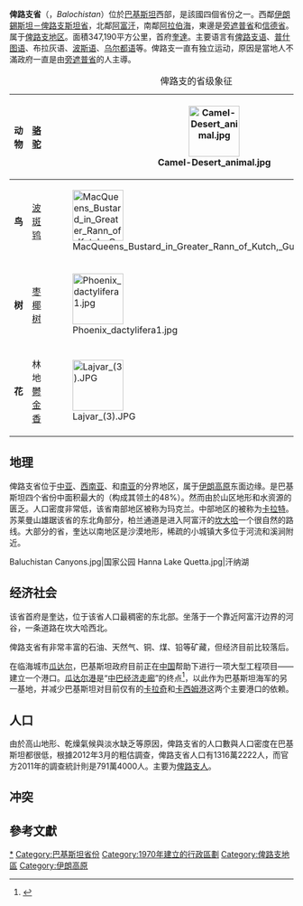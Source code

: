 {{Infobox settlement
|official_name = 俾路支省
|native_name = بلوچستان
|native_name_lang = ur
|settlement_type = 省
|nickname = 
|motto = 
| image_skyline                   = {{Photomontage
| photo1a = Quaid-e-Azam Residancy Ziarat Balochistan by Balochlens.jpg
| photo2a = Makran Coastal Highway, Balochistan.jpg
| photo2b =
| photo3a = Moola Chotuk Hidden paradise in Balochistan.jpg
| size = 260
| position = center
| spacing = 1
| color = white
| border = 1
| color_border = white
| text =
| text_background = Color of background behind text (default: #F8F8FF)
| foot_montage = 從上而下： [[伟大领袖旧居|伟大领袖旧居]]、[[莫克蘭海岸公路|莫克蘭海岸公路]]、[[胡兹达尔|胡兹达尔]]
}}
|image_flag = Flag of Balochistan.svg
|image_seal = Coat of arms of Balochistan.svg
|image_map = Balochistan in Pakistan (claims hatched).svg 
|mapsize = 220px
|map_caption = 在巴基斯坦的位置
|subdivision_type = 首府
|subdivision_name = [[奎達|奎達]]
|subdivision_type1 = 辖县
|subdivision_name1 = 27
|subdivision_type2 = 
|subdivision_name2 = 
|leader_title = 省长
|leader_name = 
Amanullah Khan Yasinzai
|leader_title1 = 首席部长
|leader_name1 = Jam Kamal Khan
|established_title = 成立
|established_date =  1970年7月1日
|established_title1 = 
|established_date1 = 

|area_total_km2=347190

|population_total=12,344,408
|population_density_km2 = auto
|population_as_of=2017年
| population_footnotes = <ref name="DISTRICT WISE CENSUS RESULTS CENSUS 2017">{{cite web|url=http://www.pbscensus.gov.pk/sites/default/files/DISTRICT_WISE_CENSUS_RESULTS_CENSUS_2017.pdf|title=DISTRICT WISE CENSUS RESULTS CENSUS 2017|publisher=www.pbscensus.gov.pk|deadurl=yes|archiveurl=https://web.archive.org/web/20170829164748/http://www.pbscensus.gov.pk/sites/default/files/DISTRICT_WISE_CENSUS_RESULTS_CENSUS_2017.pdf|archivedate=2017-08-29|accessdate=2018-08-13}}</ref><ref name="POP">{{cite web|url=http://timesofindia.indiatimes.com/world/pakistan/Pak-population-increased-by-46-9-between-1998-and-2011/articleshow/12453387.cms|title=Pak population increased by 46.9% between 1998 and 2011|work=The Times of India|accessdate=27 January 2016|deadurl=no|archiveurl=https://web.archive.org/web/20160129125417/http://timesofindia.indiatimes.com/world/pakistan/Pak-population-increased-by-46-9-between-1998-and-2011/articleshow/12453387.cms|archivedate=2016-01-29}}</ref>
|timezone = 
|utc_offset = 
|timezone_DST = 
|utc_offset_DST = 

|website = www.balochistan.gov.pk
|footnotes = 
}}

'''俾路支省'''（{{lang-ur|'''بلوچستان'''}}，''Balochistan''）位於[[巴基斯坦|巴基斯坦]]西部，是該國四個省份之一。西鄰[[伊朗|伊朗]][[錫斯坦－俾路支斯坦省|錫斯坦－俾路支斯坦省]]，北鄰[[阿富汗|阿富汗]]，南鄰[[阿拉伯海|阿拉伯海]]，東邊是[[旁遮普省|旁遮普省]]和[[信德省|信德省]]。属于[[俾路支地区|俾路支地区]]。面積347,190平方公里，首府[[奎達|奎達]]。主要语言有[[俾路支语|俾路支语]]、[[普什图语|普什图语]]、布拉灰语、[[波斯语|波斯语]]、[[乌尔都语|乌尔都语]]等。俾路支一直有独立运动，原因是當地人不滿政府一直是由[[旁遮普省|旁遮普省]]的人主導。

{| class="infobox borderless"
|+ 俾路支的省级象征
|-
! '''动物'''
| [[骆驼|骆驼]]
| [[Image:Camel-Desert_animal.jpg|90px]]
|-
! '''鸟'''
| [[波斑鸨|波斑鸨]]
| [[Image:MacQueens_Bustard_in_Greater_Rann_of_Kutch,_Gujarat,_India.jpg|90px]]
|-
! '''树'''
| [[枣椰树|枣椰树]]
| [[Image:Phoenix_dactylifera1.jpg|90px]]
|-
! '''花'''
| 林地[[鬱金香|鬱金香]]
| [[Image:Lajvar_(3).JPG|90px]]
|}

== 地理 ==
俾路支省位于[[中亚|中亚]]、[[西南亚|西南亚]]、和[[南亚|南亚]]的分界地区，属于[[伊朗高原|伊朗高原]]东面边缘。是巴基斯坦四个省份中面积最大的（构成其领土的48%）。然而由於山区地形和水资源的匮乏。人口密度非常低，该省南部地区被称为玛克兰。中部地区的被称为[[卡拉特汗国|卡拉特]]。苏莱曼山雄踞该省的东北角部分，柏兰通道是进入阿富汗的[[坎大哈|坎大哈]]一个很自然的路线。大部分的省，奎达以南地区是沙漠地形，稀疏的小城镇大多位于河流和溪涧附近。 

<gallery>
Baluchistan Canyons.jpg|国家公园
Hanna Lake Quetta.jpg|汗纳湖
</gallery>

== 经济社会 ==
该省首府是奎达，位于该省人口最稠密的东北部。坐落于一个靠近阿富汗边界的河谷，一条道路在坎大哈西北。 

俾路支省有非常丰富的石油、天然气、铜、煤、铅等矿藏，但经济目前比较落后。

在临海城市[[瓜达尔|瓜达尔]]，巴基斯坦政府目前正在[[中国|中国]]帮助下进行一项大型工程项目——建立一个港口。[[瓜达尔港|瓜达尔港]]是“[[中巴经济走廊|中巴经济走廊]]”的终点<ref>{{cite web |author1=李希光 |title=探访中巴经济走廊尽头的俾路支 |url=https://www.guancha.cn/LiXiGuang/2015_04_20_316607_s.shtml |website=观察者网 |access-date=2020-12-04 |archive-date=2021-10-16 |archive-url=https://web.archive.org/web/20211016093522/https://www.guancha.cn/LiXiGuang/2015_04_20_316607_s.shtml |dead-url=no }}</ref>，以此作为巴基斯坦海军的另一基地，并减少巴基斯坦对目前仅有的[[卡拉奇|卡拉奇]]和[[卡西姆港|卡西姆港]]这两个主要港口的依赖。

== 人口 ==
{{bar box
|float = left
|title = 主要语言人口<br/>(2017年统计)<ref>{{Cite news|url=https://www.dawn.com/news/1410447|access-date=2 April 2020|title=CCI defers approval of census results until elections|archive-date=2020-06-20|archive-url=https://web.archive.org/web/20200620161758/https://www.dawn.com/news/1410447/cci-defers-approval-of-census-results-until-elections|dead-url=no}}</ref>
|bars =
{{bar percent|[[俾路支语|俾路支语]]|DarkSlateGray|{{sigfig|35.49|3}}}}
{{bar percent|[[普什图语|普什图语]]|Green|{{sigfig|35.34|3}}}}
{{bar percent|[[布拉灰语|布拉灰语]]|Yellow|{{sigfig|17.12|3}}}}
{{bar percent|[[信德语|信德语]]|Red|{{sigfig|4.56|2}}}}
{{bar percent|沙拉基语|Blue|{{sigfig|2.65|2}}}}
{{bar percent|其他|Black|{{sigfig|4.84|2}}}}
}}

由於高山地形、乾燥氣候與淡水缺乏等原因，俾路支省的人口數與人口密度在巴基斯坦都很低，根據2012年3月的粗估調查，俾路支省人口有1316萬2222人，而官方2011年的調查統計則是791萬4000人。主要为[[俾路支人|俾路支人]]。

== 冲突 ==
{{main|俾路支斯坦冲突}}

== 參考文獻 ==
{{Reflist}}

{{Pakistan}}
{{俾路支省行政区划}}
{{DEFAULTSORT:Blaochistan}}
[[Category:俾路支省|*]]
[[Category:巴基斯坦省份|Category:巴基斯坦省份]]
[[Category:1970年建立的行政區劃|Category:1970年建立的行政區劃]]
[[Category:俾路支地區|Category:俾路支地區]]
[[Category:伊朗高原|Category:伊朗高原]]
